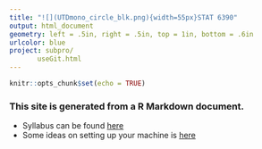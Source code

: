 ```yaml
---
title: "![](UTDmono_circle_blk.png){width=55px}STAT 6390" 
output: html_document
geometry: left = .5in, right = .5in, top = 1in, bottom = .6in
urlcolor: blue
project: subpro/
       useGit.html
---
```


```r
knitr::opts_chunk$set(echo = TRUE)
```

### This site is generated from a R Markdown document. 
* Syllabus can be found [here](https://www.sychiou.com/pdf/fall2018stat6390.pdf)
* Some ideas on setting up your machine is [here](subpro/useGit.html)

